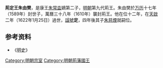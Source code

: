 '''荊定王朱由樊'''{{BD|？||1623年|1月25日|catIdx=Z朱}}，是康王[[朱常泴|朱常泴]]嫡第二子，[[明朝|明朝]]第九代荊王。朱由樊於[[万历|万历]]十七年（1589年）封世子，萬曆三十八年（1610年）襲封荊王。他在位十二年，在[[天啟|天啟]]二年（1622年1月25日）過世，[[諡號|諡號]]'''定'''，四年後其子[[朱慈煙|朱慈煙]]就嗣位。

==参考资料==
*《[[明史|明史]]》

{{s-start}}
{{s-bef|before=父康王[[朱常泴|朱常泴]]}}
{{s-ttl|title=[[明朝藩王列表_(荊王系)|明荊國國王]]|years=1610年－1622年}}
{{s-aft|after=子[[朱慈煙|朱慈煙]]}}
{{end}}

[[Category:明朝宗室|Category:明朝宗室]]
[[Category:明朝荊藩國王|Category:明朝荊藩國王]]